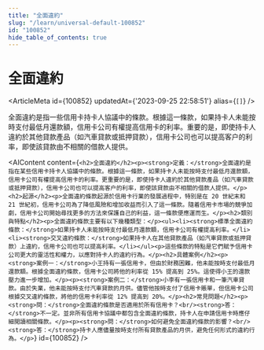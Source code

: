 ```yaml
---
title: "全面違約"
slug: "/learn/universal-default-100852"
id: "100852"
hide_table_of_contents: true
---
```



# 全面違約

<ArticleMeta id={100852} updatedAt={'2023-09-25 22:58:51'} alias={`[]`} />
<div className='border-solid border-b border-t-0 my-4 border-[var(--ifm-color-gray-300)]' />

全面違約是指一些信用卡持卡人協議中的條款。根據這一條款，如果持卡人未能按時支付最低月還款額，信用卡公司有權提高信用卡的利率。重要的是，即使持卡人違約於其他貸款產品（如汽車貸款或抵押貸款），信用卡公司也可以提高客户的利率，即使該貸款由不相關的借款人提供。

<AIContent content={`<h2>全面違約</h2><p><strong>定義：</strong>全面違約是指在某些信用卡持卡人協議中的條款。根據這一條款，如果持卡人未能按時支付最低月還款額，信用卡公司有權提高信用卡的利率。更重要的是，即使持卡人違約於其他貸款產品（如汽車貸款或抵押貸款），信用卡公司也可以提高客户的利率，即使該貸款由不相關的借款人提供。</p><h2>起源</h2><p>全面違約條款起源於信用卡行業的發展過程中，特別是在 20 世紀末和 21 世紀初，信用卡公司為了降低風險和增加收益而引入了這一條款。隨着信用卡市場的競爭加劇，信用卡公司開始尋找更多的方法來保護自己的利益，這一條款便應運而生。</p><h2>類別與特點</h2><p>全面違約條款主要有以下幾種類型：</p><ul><li><strong>標準全面違約條款：</strong>如果持卡人未能按時支付最低月還款額，信用卡公司有權提高利率。</li><li><strong>交叉違約條款：</strong>如果持卡人在其他貸款產品（如汽車貸款或抵押貸款）上違約，信用卡公司也可以提高利率。</li></ul><p>這些條款的特點是它們賦予信用卡公司更大的靈活性和權力，以應對持卡人的違約行為。</p><h2>具體案例</h2><p><strong>案例一：</strong>小王持有一張信用卡，但由於財務困難，他未能按時支付最低月還款額。根據全面違約條款，信用卡公司將他的利率從 15% 提高到 25%。這使得小王的還款壓力進一步增加。</p><p><strong>案例二：</strong>小李有一張信用卡和一筆汽車貸款。由於失業，他未能按時支付汽車貸款的月供。儘管他按時支付了信用卡賬單，但信用卡公司根據交叉違約條款，將他的信用卡利率從 12% 提高到 20%。</p><h2>常見問題</h2><p><strong>問：</strong>全面違約條款是否適用於所有信用卡？<br/><strong>答：</strong>不一定。並非所有信用卡協議中都包含全面違約條款，持卡人在申請信用卡時應仔細閲讀相關條款。</p><p><strong>問：</strong>如何避免全面違約條款的影響？<br/><strong>答：</strong>持卡人應儘量按時支付所有貸款產品的月供，避免任何形式的違約行為。</p>`} id={100852} />
